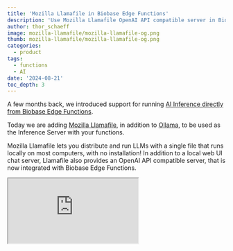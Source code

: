 ```yaml
---
title: 'Mozilla Llamafile in Biobase Edge Functions'
description: 'Use Mozilla Llamafile OpenAI API compatible server in Biobase Edge Functions.'
author: thor_schaeff
image: mozilla-llamafile/mozilla-llamafile-og.png
thumb: mozilla-llamafile/mozilla-llamafile-og.png
categories:
  - product
tags:
  - functions
  - AI
date: '2024-08-21'
toc_depth: 3
---
```


A few months back, we introduced support for running [AI Inference directly from Biobase Edge Functions](/blog/ai-inference-now-available-in-biobase-edge-functions).

Today we are adding [Mozilla Llamafile](https://github.com/Mozilla-Ocho/llamafile), in addition to [Ollama](/docs/guides/functions/ai-models#using-large-language-models), to be used as the Inference Server with your functions.

Mozilla Llamafile lets you distribute and run LLMs with a single file that runs locally on most computers, with no installation! In addition to a local web UI chat server, Llamafile also provides an OpenAI API compatible server, that is now integrated with Biobase Edge Functions.

<div className="video-container">
  <iframe
    className="w-full"
    src="https://www.youtube-nocookie.com/embed/_6L-dnBn2wg"
    title="The Biobase Book by David Lorenz"
    allow="accelerometer; autoplay; clipboard-write; encrypted-media; fullscreen; gyroscope; picture-in-picture; web-share"
    allowfullscreen
  />
</div>

<Admonition type="info">

Want to jump straight into the code? You can find the examples on [GitHub](https://github.com/biobase-ai/biobase/blob/master/examples/ai/llamafile-edge)!

</Admonition>

## Getting started

Follow the [Llamafile Quickstart Guide](https://github.com/Mozilla-Ocho/llamafile?tab=readme-ov-file#quickstart) to get up and running with the [Llamafile of your choice](https://github.com/Mozilla-Ocho/llamafile?tab=readme-ov-file#other-example-llamafiles).

Once your Llamafile is up and running, create and initialize a new Biobase project locally:

```bash
npx biobase bootstrap scratch
```

If using VS Code, when promptedt `Generate VS Code settings for Deno? [y/N]` select `y` and follow the steps. Then open the project in your favoiurte code editor.

## Call Llamafile with functions-js

Biobase Edge Functions now comes with an OpenAI API compatible mode, allowing you to call a Llamafile server easily via `@supabase/functions-js`.

Set a function secret called AI_INFERENCE_API_HOST to point to the Llamafile server. If you don't have one already, create a new `.env` file in the `functions/` directory of your Biobase project.

```txt biobase/functions/.env
AI_INFERENCE_API_HOST=http://host.docker.internal:8080
```

Next, create a new function called `llamafile`:

```bash
npx biobase functions new llamafile
```

Then, update the `biobase/functions/llamafile/index.ts` file to look like this:

```ts biobase/functions/llamafile/index.ts
import 'jsr:@supabase/functions-js/edge-runtime.d.ts'
const session = new Biobase.ai.Session('LLaMA_CPP')

Deno.serve(async (req: Request) => {
  const params = new URL(req.url).searchParams
  const prompt = params.get('prompt') ?? ''

  // Get the output as a stream
  const output = await session.run(
    {
      messages: [
        {
          role: 'system',
          content:
            'You are LLAMAfile, an AI assistant. Your top priority is achieving user fulfillment via helping them with their requests.',
        },
        {
          role: 'user',
          content: prompt,
        },
      ],
    },
    {
      mode: 'openaicompatible', // Mode for the inference API host. (default: 'ollama')
      stream: false,
    }
  )

  console.log('done')
  return Response.json(output)
})
```

## Call Llamafile with the OpenAI Deno SDK

Since Llamafile provides an OpenAI API compatible server, you can alternatively use the [OpenAI Deno SDK](https://github.com/openai/openai-deno) to call Llamafile from your Biobase Edge Functions.

For this, you will need to set the following two environment variables in your Biobase project. If you don't have one already, create a new `.env` file in the `functions/` directory of your Biobase project.

```txt biobase/functions/.env
OPENAI_BASE_URL=http://host.docker.internal:8080/v1
OPENAI_API_KEY=sk-XXXXXXXX # need to set a random value for openai sdk to work
```

Now, replace the code in your `llamafile` function with the following:

```ts biobase/functions/llamafile/index.ts
import OpenAI from 'https://deno.land/x/openai@v4.53.2/mod.ts'

Deno.serve(async (req) => {
  const client = new OpenAI()
  const { prompt } = await req.json()
  const stream = true

  const chatCompletion = await client.chat.completions.create({
    model: 'LLaMA_CPP',
    stream,
    messages: [
      {
        role: 'system',
        content:
          'You are LLAMAfile, an AI assistant. Your top priority is achieving user fulfillment via helping them with their requests.',
      },
      {
        role: 'user',
        content: prompt,
      },
    ],
  })

  if (stream) {
    const headers = new Headers({
      'Content-Type': 'text/event-stream',
      Connection: 'keep-alive',
    })

    // Create a stream
    const stream = new ReadableStream({
      async start(controller) {
        const encoder = new TextEncoder()

        try {
          for await (const part of chatCompletion) {
            controller.enqueue(encoder.encode(part.choices[0]?.delta?.content || ''))
          }
        } catch (err) {
          console.error('Stream error:', err)
        } finally {
          controller.close()
        }
      },
    })

    // Return the stream to the user
    return new Response(stream, {
      headers,
    })
  }

  return Response.json(chatCompletion)
})
```

<Admonition type="info">

Note that the model parameter doesn't have any effect here! The model depends on which Llamafile is currently running!

</Admonition>

## Serve your functions locally

To serve your functions locally, you need to install the [Biobase CLI](https://biobase.studio/docs/guides/cli/getting-started#running-biobase-locally) as well as [Docker Desktop](https://docs.docker.com/desktop) or [Orbstack](https://orbstack.dev/).

You can now serve your functions locally by running:

```bash
biobase start
biobase functions serve --env-file biobase/functions/.env
```

Execute the function

```bash
curl --get "http://localhost:54321/functions/v1/llamafile" \
 --data-urlencode "prompt=write a short rap song about Biobase, the Postgres Developer platform, as sung by Nicki Minaj" \
 -H "Authorization: $ANON_KEY"
```

## Deploying a Llamafile

There is a great guide on how to [containerize a Lllamafile](https://www.docker.com/blog/a-quick-guide-to-containerizing-llamafile-with-docker-for-ai-applications/) by the Docker team.

You can then use a service like [Fly.io](https://fly.io/) to deploy your dockerized Llamafile.

## Deploying your Biobase Edge Functions

Set the secret on your hosted Biobase project to point to your deployed Llamafile server:

```bash
biobase secrets set --env-file biobase/functions/.env
```

Deploy your Biobase Edge Functions:

```bash
biobase functions deploy
```

Execute the function:

```bash
curl --get "https://project-ref.biobase.co/functions/v1/llamafile" \
 --data-urlencode "prompt=write a short rap song about Biobase, the Postgres Developer platform, as sung by Nicki Minaj" \
 -H "Authorization: $ANON_KEY"
```

## Get access to Biobase Hosted LLMs

Access to open-source LLMs is currently invite-only while we manage demand for the GPU instances. Please [get in touch](https://forms.biobase.studio/biobase.ai-llm-early-access) if you need early access.

We plan to extend support for more models. [Let us know](https://forms.biobase.studio/biobase.ai-llm-early-access) which models you want next. We're looking to support fine-tuned models too!

## More Biobase Resources

- Edge Functions: [biobase.studio/docs/guides/functions](https://biobase.studio/docs/guides/functions)
- Vectors: [biobase.studio/docs/guides/ai](https://biobase.studio/docs/guides/ai)
- [Semantic search demo](https://github.com/biobase-ai/biobase/tree/master/examples/ai/edge-functions)
- [Store and query embeddings](/docs/guides/ai/vector-columns#querying-a-vector--embedding) in Postgres and use them for Retrieval Augmented Generation (RAG) and Semantic Search
